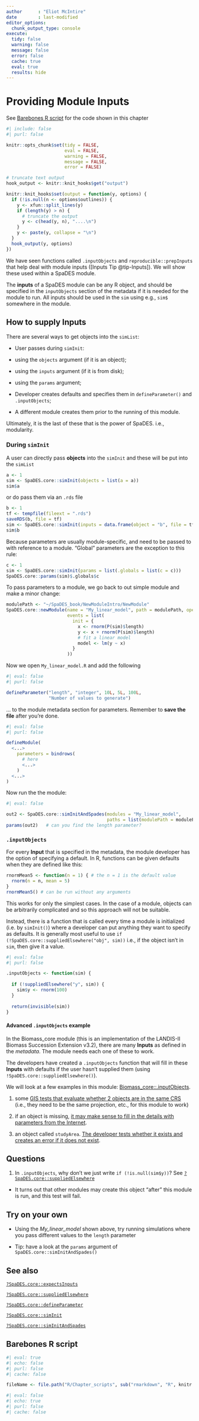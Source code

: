 ```yaml
---
author      : "Eliot McIntire"
date        : last-modified
editor_options:
  chunk_output_type: console
execute:
  tidy: false
  warning: false
  message: false
  error: false
  cache: true
  eval: true
  results: hide
---
```


# Providing Module Inputs {#sec-moduleinputs}

::: {.callout-tip appearance="simple"}
See [Barebones R script] for the code shown in this chapter
:::

```r
#| include: false
#| purl: false

knitr::opts_chunk$set(tidy = FALSE, 
                      eval = FALSE,
                      warning = FALSE, 
                      message = FALSE, 
                      error = FALSE)

# truncate text output
hook_output <- knitr::knit_hooks$get("output")

knitr::knit_hooks$set(output = function(y, options) {
  if (!is.null(n <- options$outlines)) {
    y <- xfun::split_lines(y)
    if (length(y) > n) {
      # truncate the output
      y <- c(head(y, n), "....\n")
    }
    y <- paste(y, collapse = "\n")
  }
  hook_output(y, options)
})

```

We have seen functions called `.inputObjects` and
`reproducible::prepInputs` that help deal with module inputs ([Inputs
Tip @tip-Inputs]). We will show these used within a SpaDES module.

::: {#tip-Inputs .callout-tip}
The **inputs** of a SpaDES module can be any R object, and should be
specified in the `inputObjects` section of the metadata if it is needed
for the module to run. All inputs should be used in the `sim` using
e.g., `sim$` somewhere in the module.
:::

## How to supply **Inputs**

There are several ways to get objects into the `simList`:

-   User passes during `simInit`:

-   using the `objects` argument (if it is an object);

-   using the `inputs` argument (if it is from disk);

-   using the `params` argument;

-   Developer creates defaults and specifies them in `defineParameter()`
and `.inputObjects`;

-   A different module creates them prior to the running of this module.

Ultimately, it is the last of these that is the power of SpaDES. i.e.,
modularity.

### During `simInit`

A user can directly pass **objects** into the `simInit` and these will
be put into the `simList`

```r
a <- 1
sim <- SpaDES.core::simInit(objects = list(a = a))
sim$a
```

or do pass them via an `.rds` file

```r
b <- 1
tf <- tempfile(fileext = ".rds")
saveRDS(b, file = tf)
sim <- SpaDES.core::simInit(inputs = data.frame(object = "b", file = tf))
sim$b
```

Because parameters are usually module-specific, and need to be passed to
with reference to a module. "Global" parameters are the exception to
this rule:

```r
c <- 1
sim <- SpaDES.core::simInit(params = list(.globals = list(c = c)))
SpaDES.core::params(sim)$.globals$c
```

To pass parameters to a module, we go back to out simple module and make
a minor change:

```r
modulePath <- "~/SpaDES_book/NewModuleIntro/NewModule"
SpaDES.core::newModule(name = "My_linear_model", path = modulePath, open = FALSE,
                       events = list(
                         init = {
                           x <- rnorm(P(sim)$length)
                           y <- x + rnorm(P(sim)$length)
                           # fit a linear model
                           model <- lm(y ~ x)
                         }
                       ))
```

Now we open `My_linear_model.R` and add the following

```r
#| eval: false
#| purl: false

defineParameter("length", "integer", 10L, 5L, 100L,
                "Number of values to generate")
```

... to the module metadata section for parameters. Remember to **save
the file** after you're done.

```r
#| eval: false
#| purl: false

defineModule(
  <...>
    parameters = bindrows(
      # here
      <...>
    )
  <...>
)

```

Now run the the module:

```r
#| eval: false

out2 <- SpaDES.core::simInitAndSpades(modules = "My_linear_model",
                                      paths = list(modulePath = modulePath))
params(out2)   # can you find the length parameter?
```

### `.inputObjects`

For every **Input** that is specified in the metadata, the module
developer has the option of specifying a default. In R, functions can be
given defaults when they are defined like this:

```r
rnormMean5 <- function(n = 1) { # the n = 1 is the default value
  rnorm(n = n, mean = 5)
}
rnormMean5() # can be run without any arguments
```

This works for only the simplest cases. In the case of a module, objects
can be arbitrarily complicated and so this approach will not be
suitable.

Instead, there is a function that is called every time a module is
initialized (i.e. by `simInit()`) where a developer can put anything
they want to specify as defaults. It is generally most useful to use
`if (!SpaDES.core::suppliedElsewhere("obj", sim))` i.e., if the object
isn't in `sim`, then give it a value.

```r
#| eval: false
#| purl: false

.inputObjects <- function(sim) {
  
  if (!suppliedElsewhere("y", sim)) {
    sim$y <- rnorm(100)
  }
  
  return(invisible(sim))
}
```

#### Advanced `.inputObjects` example

In the Biomass_core module (this is an implementation of the LANDIS-II
Biomass Succession Extension v3.2), there are many **Inputs** as defined
in the *metadata*. The module needs each one of these to work.

The developers have created a `.inputObjects` function that will fill in
these **Inputs** with defaults if the user hasn't supplied them (using
`!SpaDES.core::suppliedElsewhere()`).

We will look at a few examples in this module:
[Biomass_core::.inputObjects](https://github.com/PredictiveEcology/Biomass_core/blob/d5c214b69f35e7a9f57c59ca7d08329b49328e86/Biomass_core.R#L1964).

1.  some [GIS tests that evaluate whether 2 objects are in the same
CRS](https://github.com/PredictiveEcology/Biomass_core/blob/d5c214b69f35e7a9f57c59ca7d08329b49328e86/Biomass_core.R#L2052)
(i.e., they need to be the same projection, etc., for this module to
work)

2.  if an object is missing, [it may make sense to fill in the details
with parameters from the
Internet](https://github.com/PredictiveEcology/Biomass_core/blob/d5c214b69f35e7a9f57c59ca7d08329b49328e86/Biomass_core.R#L2066).

3.  an object called `studyArea`. [The developer tests whether it exists
and creates an error if it does not
exist](https://github.com/PredictiveEcology/Biomass_core/blob/d5c214b69f35e7a9f57c59ca7d08329b49328e86/Biomass_core.R#L1972).

## Questions

1.  In `.inputObjects`, why don't we just write `if (!is.null(sim$y))`?
See
[`?SpaDES.core::suppliedElsewhere`](https://rdrr.io/cran/SpaDES.core/man/suppliedElsewhere.html)

-   It turns out that other modules may create this object "after"
this module is run, and this test will fail.

## Try on your own

-   Using the *My_linear_model* shown above, try running simulations
where you pass different values to the `length` parameter

-   Tip: have a look at the `params` argument of
`SpaDES.core::simInitAndSpades()`

## See also

[`?SpaDES.core::expectsInputs`](https://rdrr.io/cran/SpaDES.core/man/expectsInputs.html)

[`?SpaDES.core::suppliedElsewhere`](https://rdrr.io/cran/SpaDES.core/man/suppliedElsewhere.html)

[`?SpaDES.core::defineParameter`](https://rdrr.io/cran/SpaDES.core/man/defineParameter.html)

[`?SpaDES.core::simInit`](https://rdrr.io/cran/SpaDES.core/man/simInit.html)

[`?SpaDES.core::simInitAndSpades`](https://rdrr.io/cran/SpaDES.core/man/simInitAndSpades.html)

## Barebones R script

```r
#| eval: true
#| echo: false
#| purl: false
#| cache: false

fileName <- file.path("R/Chapter_scripts", sub("rmarkdown", "R", knitr::current_input()))
```

```r
#| eval: false
#| echo: true
#| purl: false
#| cache: false

```
